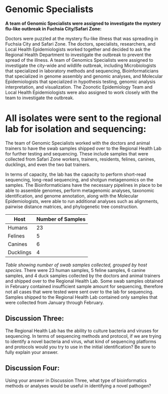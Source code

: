 # Genomic Specialists

**A team of Genomic Specialists were assigned to investigate the mystery flu-like outbreak in Fuchsia City/Safari Zone:**

Doctors were puzzled at the mystery flu-like illness that was spreading in Fuchsia City and Safari Zone. The doctors, specialists, researchers, and Local Health Epidemiologists worked together and decided to ask the Regional Health Department to investigate the outbreak to prevent the spread of the illness. A team of Genomics Specialists were assigned to investigate the city-wide and wildlife outbreak, including Microbiologists that specialized in laboratory methods and sequencing, Bioinformaticians that specialized in genome assembly and genomic analyses, and Molecular Epidemiologists that specialized in hypothesis testing, genomic analysis interpretation, and visualization. The Zoonotic Epidemiology Team and Local Health Epidemiologists were also assigned to work closely with the team to investigate the outbreak.

# All isolates were sent to the regional lab for isolation and sequencing:

The team of Genomic Specialists worked with the doctors and animal trainers to have the swab samples shipped over to the Regional Health Lab for further testing and sequencing. These include samples that were collected from Safari Zone workers, trainers, residents, felines, canines, ducklings, and even the two bat trainers. 

In terms of capacity, the lab has the capacity to perform short-read sequencing, long-read sequencing, and shotgun metagenomics on the samples. The Bioinformaticians have the necessary pipelines in place to be able to assemble genomes, perform metagenomic analyses, taxonomic identification, and genome annotation, along with the Molecular Epidemiologists, were able to run additional analyses such as alignments, pairwise distance matrices, and phylogenetic tree construction.

| Host      | Number of Samples |
|-----------|-------------------|
| Humans    | 23                |
| Felines   | 5                 |
| Canines   | 6                 |
| Ducklings | 4                 |


*Table showing number of swab samples collected, grouped by host species.*
There were 23 human samples, 5 feline samples, 6 canine samples, and 4 duck samples collected by the doctors and animal trainers and shipped over to the Regional Health Lab. Some swab samples obtained in February contained insufficient sample amount for sequencing, therefore not all cases that were tested were sent over to the lab for sequencing. Samples shipped to the Regional Health Lab contained only samples that were collected from January through February.


## Discussion Three:
The Regional Health Lab has the ability to culture bacteria and viruses for sequencing. In terms of sequencing methods and protocol, if we are trying to identify a novel bacteria and virus, what kind of sequencing platforms and protocols would you try to use in the initial identification? Be sure to fully explain your answer.


## Discussion Four:
Using your answer in Discussion Three, what type of bioinformatics methods or analyses would be useful in identifying a novel pathogen? 

